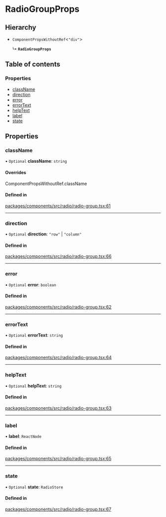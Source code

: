 # RadioGroupProps

## Hierarchy

- `ComponentPropsWithoutRef`\<`"div"`\>

  ↳ **`RadioGroupProps`**

## Table of contents

### Properties

- [className](props.md#classname)
- [direction](props.md#direction)
- [error](props.md#error)
- [errorText](props.md#errortext)
- [helpText](props.md#helptext)
- [label](props.md#label)
- [state](props.md#state)

## Properties

### className

• `Optional` **className**: `string`

#### Overrides

ComponentPropsWithoutRef.className

#### Defined in

[packages/components/src/radio/radio-group.tsx:61](https://github.com/vtex/shoreline/blob/9cdfd7505/packages/components/src/radio/radio-group.tsx#L61)

---

### direction

• `Optional` **direction**: `"row"` \| `"column"`

#### Defined in

[packages/components/src/radio/radio-group.tsx:66](https://github.com/vtex/shoreline/blob/9cdfd7505/packages/components/src/radio/radio-group.tsx#L66)

---

### error

• `Optional` **error**: `boolean`

#### Defined in

[packages/components/src/radio/radio-group.tsx:62](https://github.com/vtex/shoreline/blob/9cdfd7505/packages/components/src/radio/radio-group.tsx#L62)

---

### errorText

• `Optional` **errorText**: `string`

#### Defined in

[packages/components/src/radio/radio-group.tsx:64](https://github.com/vtex/shoreline/blob/9cdfd7505/packages/components/src/radio/radio-group.tsx#L64)

---

### helpText

• `Optional` **helpText**: `string`

#### Defined in

[packages/components/src/radio/radio-group.tsx:63](https://github.com/vtex/shoreline/blob/9cdfd7505/packages/components/src/radio/radio-group.tsx#L63)

---

### label

• **label**: `ReactNode`

#### Defined in

[packages/components/src/radio/radio-group.tsx:65](https://github.com/vtex/shoreline/blob/9cdfd7505/packages/components/src/radio/radio-group.tsx#L65)

---

### state

• `Optional` **state**: `RadioStore`

#### Defined in

[packages/components/src/radio/radio-group.tsx:67](https://github.com/vtex/shoreline/blob/9cdfd7505/packages/components/src/radio/radio-group.tsx#L67)
